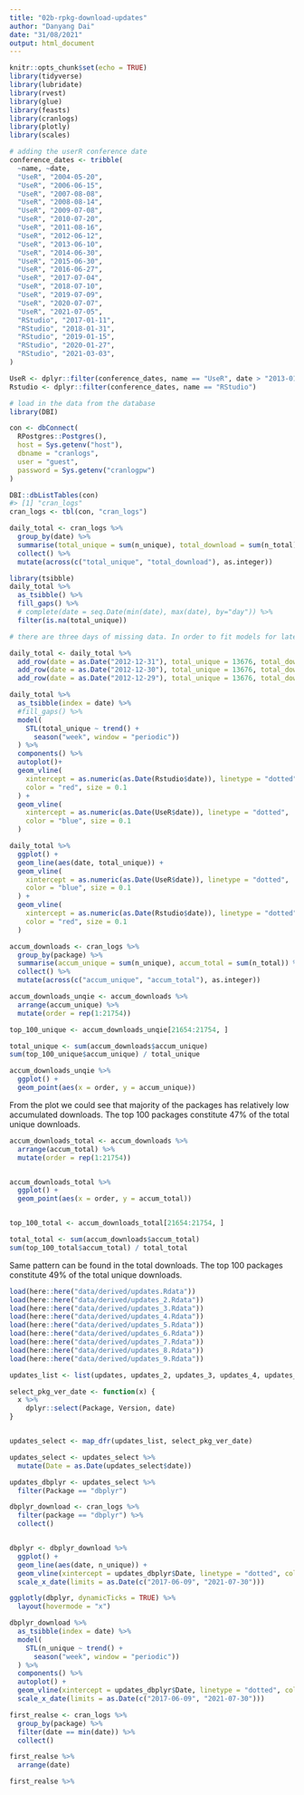 ```yaml
---
title: "02b-rpkg-download-updates"
author: "Danyang Dai"
date: "31/08/2021"
output: html_document
---
```


```r
knitr::opts_chunk$set(echo = TRUE)
library(tidyverse)
library(lubridate)
library(rvest)
library(glue)
library(feasts)
library(cranlogs)
library(plotly)
library(scales)
```

```r
# adding the userR conference date
conference_dates <- tribble(
  ~name, ~date,
  "UseR", "2004-05-20",
  "UseR", "2006-06-15",
  "UseR", "2007-08-08",
  "UseR", "2008-08-14",
  "UseR", "2009-07-08",
  "UseR", "2010-07-20",
  "UseR", "2011-08-16",
  "UseR", "2012-06-12",
  "UseR", "2013-06-10",
  "UseR", "2014-06-30",
  "UseR", "2015-06-30",
  "UseR", "2016-06-27",
  "UseR", "2017-07-04",
  "UseR", "2018-07-10",
  "UseR", "2019-07-09",
  "UseR", "2020-07-07",
  "UseR", "2021-07-05",
  "RStudio", "2017-01-11",
  "RStudio", "2018-01-31",
  "RStudio", "2019-01-15",
  "RStudio", "2020-01-27",
  "RStudio", "2021-03-03",
)

UseR <- dplyr::filter(conference_dates, name == "UseR", date > "2013-01-01")
Rstudio <- dplyr::filter(conference_dates, name == "RStudio")
```


```r
# load in the data from the database
library(DBI)

con <- dbConnect(
  RPostgres::Postgres(),
  host = Sys.getenv("host"),
  dbname = "cranlogs",
  user = "guest",
  password = Sys.getenv("cranlogpw")
)

DBI::dbListTables(con)
#> [1] "cran_logs"
cran_logs <- tbl(con, "cran_logs")

daily_total <- cran_logs %>%
  group_by(date) %>%
  summarise(total_unique = sum(n_unique), total_download = sum(n_total)) %>%
  collect() %>%
  mutate(across(c("total_unique", "total_download"), as.integer))
```


```r
library(tsibble)
daily_total %>%
  as_tsibble() %>%
  fill_gaps() %>%
  # complete(date = seq.Date(min(date), max(date), by="day")) %>%
  filter(is.na(total_unique))

# there are three days of missing data. In order to fit models for later analysis, filled the missing data with the same date from 2013-01-01. The reason is that from 12-29 to 12-31 are all holiday seasons and use the new years day data as supplements

daily_total <- daily_total %>%
  add_row(date = as.Date("2012-12-31"), total_unique = 13676, total_download = 10911, .before = 90) %>%
  add_row(date = as.Date("2012-12-30"), total_unique = 13676, total_download = 10911, .before = 90) %>%
  add_row(date = as.Date("2012-12-29"), total_unique = 13676, total_download = 10911, .before = 90)
```


```r
daily_total %>%
  as_tsibble(index = date) %>%
  #fill_gaps() %>%
  model(
    STL(total_unique ~ trend() +
      season("week", window = "periodic"))
  ) %>%
  components() %>%
  autoplot()+
  geom_vline(
    xintercept = as.numeric(as.Date(Rstudio$date)), linetype = "dotted",
    color = "red", size = 0.1
  ) +
  geom_vline(
    xintercept = as.numeric(as.Date(UseR$date)), linetype = "dotted",
    color = "blue", size = 0.1
  ) 
```

```r
daily_total %>%
  ggplot() +
  geom_line(aes(date, total_unique)) +
  geom_vline(
    xintercept = as.numeric(as.Date(UseR$date)), linetype = "dotted",
    color = "blue", size = 0.1
  ) +
  geom_vline(
    xintercept = as.numeric(as.Date(Rstudio$date)), linetype = "dotted",
    color = "red", size = 0.1
  )
```

```r
accum_downloads <- cran_logs %>%
  group_by(package) %>%
  summarise(accum_unique = sum(n_unique), accum_total = sum(n_total)) %>%
  collect() %>%
  mutate(across(c("accum_unique", "accum_total"), as.integer))

accum_downloads_unqie <- accum_downloads %>%
  arrange(accum_unique) %>%
  mutate(order = rep(1:21754))

top_100_unique <- accum_downloads_unqie[21654:21754, ]

total_unique <- sum(accum_downloads$accum_unique)
sum(top_100_unique$accum_unique) / total_unique
```

```r
accum_downloads_unqie %>%
  ggplot() +
  geom_point(aes(x = order, y = accum_unique))
```

From the plot we could see that majority of the packages has relatively low accumulated downloads. The top 100 packages constitute 47\% of the total unique downloads. 

```r
accum_downloads_total <- accum_downloads %>%
  arrange(accum_total) %>%
  mutate(order = rep(1:21754))


accum_downloads_total %>%
  ggplot() +
  geom_point(aes(x = order, y = accum_total))


top_100_total <- accum_downloads_total[21654:21754, ]

total_total <- sum(accum_downloads$accum_total)
sum(top_100_total$accum_total) / total_total
```
Same pattern can be found in the total downloads. The top 100 packages constitute 49\% of the total unique downloads. 

```r
load(here::here("data/derived/updates.Rdata"))
load(here::here("data/derived/updates_2.Rdata"))
load(here::here("data/derived/updates_3.Rdata"))
load(here::here("data/derived/updates_4.Rdata"))
load(here::here("data/derived/updates_5.Rdata"))
load(here::here("data/derived/updates_6.Rdata"))
load(here::here("data/derived/updates_7.Rdata"))
load(here::here("data/derived/updates_8.Rdata"))
load(here::here("data/derived/updates_9.Rdata"))

updates_list <- list(updates, updates_2, updates_3, updates_4, updates_5, updates_6, updates_7, updates_8, updates_9)

select_pkg_ver_date <- function(x) {
  x %>%
    dplyr::select(Package, Version, date)
}


updates_select <- map_dfr(updates_list, select_pkg_ver_date)

updates_select <- updates_select %>%
  mutate(Date = as.Date(updates_select$date))
```


```r
updates_dbplyr <- updates_select %>%
  filter(Package == "dbplyr")

dbplyr_download <- cran_logs %>%
  filter(package == "dbplyr") %>%
  collect()


dbplyr <- dbplyr_download %>%
  ggplot() +
  geom_line(aes(date, n_unique)) +
  geom_vline(xintercept = updates_dbplyr$Date, linetype = "dotted", color = "red", size = 0.1) +
  scale_x_date(limits = as.Date(c("2017-06-09", "2021-07-30")))

ggplotly(dbplyr, dynamicTicks = TRUE) %>%
  layout(hovermode = "x")
```

```r
dbplyr_download %>%
  as_tsibble(index = date) %>%
  model(
    STL(n_unique ~ trend() +
      season("week", window = "periodic"))
  ) %>%
  components() %>%
  autoplot() +
  geom_vline(xintercept = updates_dbplyr$Date, linetype = "dotted", color = "red", size = 0.1) +
  scale_x_date(limits = as.Date(c("2017-06-09", "2021-07-30")))
```



```r
first_realse <- cran_logs %>%
  group_by(package) %>%
  filter(date == min(date)) %>%
  collect()

first_realse %>%
  arrange(date)
```


```r
first_realse %>% 
  
```

